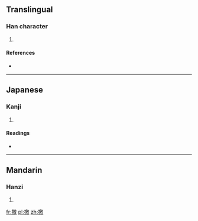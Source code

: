 ==Translingual==

===Han character===
{{Han char|rn=64|rad=手|as=13|sn=16|four=5804<sub>0</sub>|canj=手竹尸大 (QHSK)}}

# {{defn|Han|sort=手13}}

====References====
* {{Han ref|kx=0457.210|dkj=12776|dj=0806.040|hdz=31970.110|uh=64BD|ud=25789|bh=E9A9|bd=59817}}

----

==Japanese==

===Kanji===
{{ja-kanji|grade=|rs=手13}}

# {{defn|Japanese|sort=手13}}

====Readings====
* {{ja-readings|on=[[こう]] (kō), [[きょう]] (kyō), [[けき]] (keki), [[きゃく]] (kyaku)|kun=[[たたく]] (tataku)}}

----

==Mandarin==

===Hanzi===
{{cmn-hanzi|pin=[[qiào]] ([[qiao4]])|wg=ch'iao<sup>4</sup>}}

# {{defn|Mandarin|sort=手13}}

[[fr:撽]]
[[pl:撽]]
[[zh:撽]]
